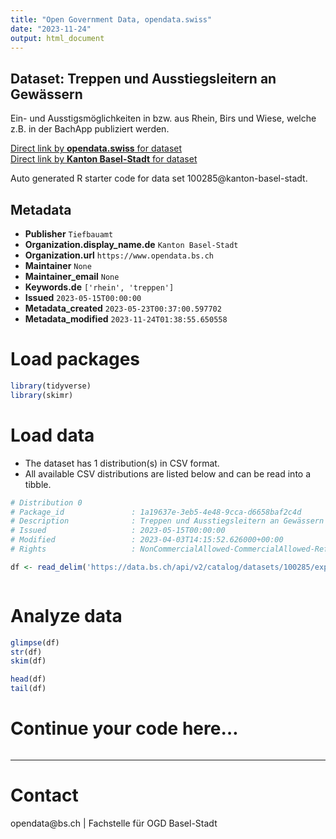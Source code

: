 ```yaml
---
title: "Open Government Data, opendata.swiss"
date: "2023-11-24"
output: html_document
---
```


## Dataset: Treppen und Ausstiegsleitern an Gewässern

Ein- und Ausstigsmöglichkeiten in bzw. aus Rhein, Birs und Wiese, welche z.B. in der BachApp publiziert werden. 

[Direct link by **opendata.swiss** for dataset](https://opendata.swiss/de/dataset/treppen-und-ausstiegsleitern-an-gewassern)<br>
[Direct link by **Kanton Basel-Stadt** for dataset](https://data.bs.ch/explore/dataset/100285/)

Auto generated R starter code for data set 100285@kanton-basel-stadt.

## Metadata

- **Publisher** `Tiefbauamt`
- **Organization.display_name.de** `Kanton Basel-Stadt`
- **Organization.url** `https://www.opendata.bs.ch`
- **Maintainer** `None`
- **Maintainer_email** `None`
- **Keywords.de** `['rhein', 'treppen']`
- **Issued** `2023-05-15T00:00:00`
- **Metadata_created** `2023-05-23T00:37:00.597702`
- **Metadata_modified** `2023-11-24T01:38:55.650558`


# Load packages

```r

library(tidyverse)
library(skimr)

```

# Load data

-   The dataset has 1 distribution(s) in CSV format.
-   All available CSV distributions are listed below and can be read into a tibble.

```r

# Distribution 0
# Package_id               : 1a19637e-3eb5-4e48-9cca-d6658baf2c4d
# Description              : Treppen und Ausstiegsleitern an Gewässern (csv)
# Issued                   : 2023-05-15T00:00:00
# Modified                 : 2023-04-03T14:15:52.626000+00:00
# Rights                   : NonCommercialAllowed-CommercialAllowed-ReferenceRequired

df <- read_delim('https://data.bs.ch/api/v2/catalog/datasets/100285/exports/csv')



```

# Analyze data

```r

glimpse(df)
str(df)
skim(df)

head(df)
tail(df)

```

# Continue your code here...

```r

```

------------------------------------------------------------------------

# Contact

opendata@bs.ch | Fachstelle für OGD Basel-Stadt
